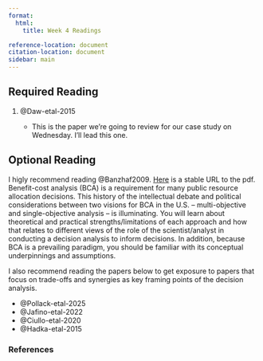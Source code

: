 ```yaml
---
format:
  html:
    title: Week 4 Readings

reference-location: document
citation-location: document
sidebar: main
---
```


## Required Reading

1. @Daw-etal-2015

    - This is the paper we're going to review for our case study on Wednesday. I'll lead this one. 

## Optional Reading

I higly recommend reading @Banzhaf2009. [Here](https://www.jstor.org/stable/27647862) is a stable URL to the pdf. Benefit-cost analysis (BCA) is a requirement for many public resource allocation decisions. This history of the intellectual debate and political considerations between two visions for BCA in the U.S. -- multi-objective and single-objective analysis -- is illuminating. You will learn about theoretical and practical strengths/limitations of each approach and how that relates to different views of the role of the scientist/analyst in conducting a decision analysis to inform decisions. In addition, because BCA is a prevailing paradigm, you should be familiar with its conceptual underpinnings and assumptions. 

I also recommend reading the papers below to get exposure to papers that focus on trade-offs and synergies as key framing points of the decision analysis. 

- @Pollack-etal-2025
- @Jafino-etal-2022
- @Ciullo-etal-2020
- @Hadka-etal-2015

### References
::: {#refs}
:::